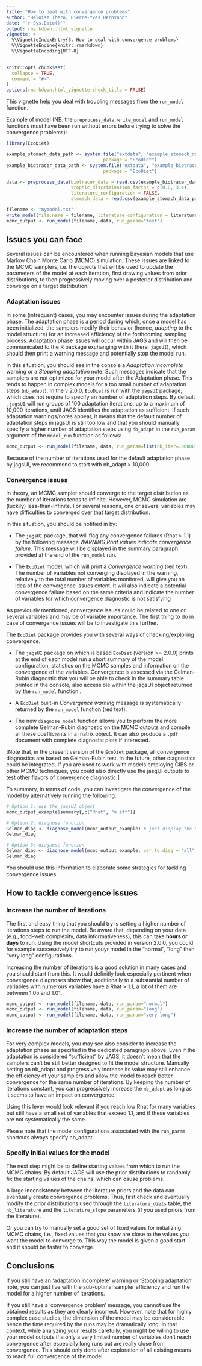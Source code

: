 ```yaml
---
title: "How to deal with convergence problems"
author: "Heloise Thero, Pierre-Yves Hernvann"
date: "`r Sys.Date()`"
output: rmarkdown::html_vignette
vignette: >
  %\VignetteIndexEntry{3. How to deal with convergence problems}
  %\VignetteEngine{knitr::rmarkdown}
  %\VignetteEncoding{UTF-8}
---
```


```r
knitr::opts_chunk$set(
  collapse = TRUE,
  comment = "#>"
)
options(rmarkdown.html_vignette.check_title = FALSE)
```

This vignette help you deal with troubling messages from the `run_model` function.

Example of model (NB: the `preprocess_data`, `write_model` and `run_model` functions must have been run without errors before trying to solve the convergence problems):

```r
library(EcoDiet)

example_stomach_data_path <- system.file("extdata", "example_stomach_data.csv",
                                    package = "EcoDiet")
example_biotracer_data_path <- system.file("extdata", "example_biotracer_data.csv",
                                    package = "EcoDiet")

data <- preprocess_data(biotracer_data = read.csv(example_biotracer_data_path),
                        trophic_discrimination_factor = c(0.8, 3.4),
                        literature_configuration = FALSE,
                        stomach_data = read.csv(example_stomach_data_path))

filename <- "mymodel.txt"
write_model(file.name = filename, literature_configuration = literature_configuration, print.model = F)
mcmc_output <- run_model(filename, data, run_param="test")
```

## Issues you can face

Several issues can be encountered when running Bayesian models that use Markov Chain Monte Carlo (MCMC) simulation. These issues are linked to the MCMC samplers, i.e. the objects that will be used to update the parameters of the model at each iteration, first drawing values from prior distributions, to then progressively moving over a posterior distribution and converge on a target distribution.

### Adaptation issues

In some (infrequent) cases, you may encounter issues during the adaptation phase. The adaptation phase is a period during which, once a model has been initialized, the samplers modify their behavior (hence, *adapting* to the model structure) for an increased efficiency of the forthcoming sampling process. Adaptation phase issues will occur within JAGS and will then be communicated to the R package exchanging with it (here, `jagsUI`), which should then print a warning message and potentially stop the model run. 

In this situation, you should see in the console a *Adaptation incomplete* warning or a *Stopping adaptation* note. Such messages indicate that the samplers are not optimized for your model after the Adaptation phase. This tends to happen in complex models for a too small number of adaptation steps (`nb_adapt`). In the v 2.0.0, `EcoDiet` is run with the `jagsUI` package, which does not require to specify an number of adaptation steps. By default , `jagsUI` will run groups of 100 adaptation iterations, up to a maximum of 10,000 iterations, until JAGS identifies the adaptation as sufficient. If such adaptation warnings/notes appear, it means that the default number of adaptation steps in jagsUI is still too low and that you should manually specify a higher number of adaptation steps using `nb_adapt` in the `run_param` argument of the `model_run` function as follows:

```r

mcmc_output <- run_model(filename, data, run_param=list(nb_iter=100000, nb_burnin=50000, nb_thin=50, nb_adapt=50000), parallelize = T)

```

Because of the number of iterations used for the default adaptation phase by jagsUI, we recommend to start with nb_adapt > 10,000.

### Convergence issues

In theory, an MCMC sampler should converge to the target distribution as the number of iterations tends to infinite. However, MCMC simulation are (luckily) less-than-infinite. For several reasons, one or several variables may have difficulties to converged over that target distribution.

In this situation, you should be notified in by:

-   The `jagsUI` package, that will flag any convergence failures (Rhat > 1.1) by the following message *WARNING Rhat values indicate convergence failure*. This message will be displayed in the summary paragraph provided at the end of the `run_model` run.

-   The `EcoDiet` model, which will print a *Convergence warning* (red text). The number of variables not converging displayed in the warning, relatively to the total number of variables monitored, will give you an idea of the convergence issues extent. It will also indicate a potential convergence failure based on the same criteria and indicate the number of variables for which convergence diagnostic is not satisfying

As previously mentioned, convergence issues could be related to one or several variables and may be of variable importance. The first thing to do in case of convergence issues will be to investigate this further. 

The `EcoDiet` package provides you with several ways of checking/exploring convergence.

-   The `jagsUI` package on which is based `EcoDiet` (version >= 2.0.0) prints at the end of each model run a short summary of the model configuration, statistics on the MCMC samples and information on the convergence of the variables. Convergence is assessed via the Gelman-Rubin diagnostic that you will be able to check in the summary table printed in the console, also accessible within the jagsUI object returned by the `run_model` function .

-   A `EcoDiet` built-in *Convergence warning* message is systematically returned by the `run_model` function (red text).

-   The new `diagnose_model` function allows you to perform the more complete Gelman-Rubin diagnostic on the MCMC outputs and compile all these coefficients in a matrix object. It can also produce a `.pdf` document with complete diagnostic plots if interested.

[Note that, in the present version of the `EcoDiet` package, all convergence diagnostics are based on Gelman-Rubin test. In the future, other diagnostics could be integrated. If you are used to work with models employing GIBS or other MCMC techniques, you could also directly use the jasgUI outputs to test other flavors of convergence diagnostic.]

To summary, in terms of code, you can investigate the convergence of the model by alternatively running the following:

```r

# Option 1: use the jagsUI object
mcmc_output_example$summary[,c("Rhat", "n.eff")]

# Option 2: diagnose function
Gelman_diag <- diagnose_model(mcmc_output_example) # just display the Gelman-Rubin diagnostic
Gelman_diag

# Option 3: diagnose function
Gelman_diag <- diagnose_model(mcmc_output_example, var.to.diag = "all", save = TRUE) # Display the Gelman-Rubin diagnostic and produce the plots
Gelman_diag

```

You should use this information to elaborate some strategies for tackling convergence issues.

## How to tackle convergence issues


### Increase the number of iterations

The first and easy thing that you should try is setting a higher number of iterations steps to run the model. Be aware that, depending on your data (e.g., food-web complexity, data informativeness), this can take **hours or days** to run. Using the model shortcuts provided in version 2.0.0, you could for example successively try to run youyr model in the "normal", "long" then "very long" configurations.

Increasing the number of iterations is a good solution in many cases and you should start from this. It would definitly look especially pertinent when convergence diagnoses show that, additionally to a substantial number of variables with  numerous variables have a Rhat > 1.1, a lot of them are between 1.05 and 1.01.

```r
mcmc_output <- run_model(filename, data, run_param="normal")
mcmc_output <- run_model(filename, data, run_param="long")
mcmc_output <- run_model(filename, data, run_param="very long")
```

### Increase the number of adaptation steps

For very complex models, you may see also consider to increase the adaptation phase as specified in the dedicated paragraph above. Even if the adaptation is considered "sufficient" by JAGS, it doesn't mean that the samplers can't be still better designed to fit the model structure. Manually setting an nb_adapt and progressively increase its value may still enhance the efficiency of your samplers and allow the model to reach better convergence for the same number of iterations. By keeping the number of iterations constant, you can progressively increase the `nb_adapt` as long as it seems to have an impact on convergence.

Using this lever would look relevant if you reach low Rhat for many variables but still have a small set of variables that exceed 1.1, and if these variables are not systematically the same.

Please note that the model configurations associated with the `run_param` shortcuts always specify nb_adapt.


### Specify initial values for the model

The next step might be to define starting values from which to run the MCMC chains. By default JAGS will use the prior distributions to randomly fix the starting values of the chains, which can cause problems.

A large inconsistency between the literature priors and the data can eventually create convergence problems. Thus, first check and eventually modify the prior distributions used through the `literature_diets` table, the `nb_literature` and the `literature_slope` parameters (if you used priors from the literature).

Or you can try to manually set a good set of fixed values for initializing MCMC chains, i.e., fixed values that you know are close to the values you want the model to converge to. This way the model is given a good start and it should be faster to converge.


## Conclusions

If you still have an 'adaptation incomplete' warning or 'Stopping adaptation' note, you can just live with the sub-optimal sampler efficiency and run the model for a higher number of iterations.

If you still have a 'convergence problem' message, you cannot use the obtained results as they are clearly incorrect. However, note that for highly complex case studies, the dimension of the model may be considerable hence the time required by the runs may be dramatically long. In that context, while analyzing your results carefully, you might be willing to use your model outputs if a only a very limited number of variables don't reach convergence after especially long runs but are really close from convergence. This should only done after exploration of all existing means to reach full convergence of the model.
